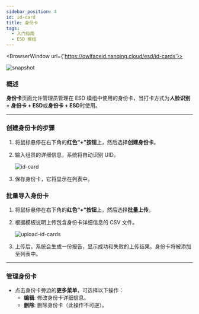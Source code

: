 ```yaml
---
sidebar_position: 4
id: id-card
title: 身份卡
tags:
  - 入门指南
  - ESD 模组
---
```



<BrowserWindow url={'https://owlfaceid.nanqing.cloud/esd/id-cards'}>

![snapshot](/assets/esd/id-cards.png)

</BrowserWindow>

### 概述

**身份卡**页面允许管理员管理在 ESD 模组中使用的身份卡，当打卡方式为**人脸识别 + 身份卡 + ESD**或**身份卡 + ESD**时使用。

---

### 创建身份卡的步骤

1. 将鼠标悬停在右下角的**红色“+”按钮**上，然后选择**创建身份卡**。
2. 输入组员的详细信息，系统将自动识别 UID。

   ![id-card](/assets/esd/id-card.png)

3. 保存身份卡，它将显示在列表中。

### 批量导入身份卡

1. 将鼠标悬停在右下角的**红色“+”按钮**上，然后选择**批量上传**。
2. 根据模板说明上传包含身份卡详细信息的 CSV 文件。

   ![upload-id-cards](/assets/esd/upload-id-cards.png)

3. 上传后，系统会生成一份报告，显示成功和失败的上传结果。身份卡将被添加至列表中。

---

### 管理身份卡

- 点击身份卡旁边的**更多菜单**，可选择以下操作：
  - **编辑**: 修改身份卡详细信息。
  - **删除**: 删除身份卡（此操作不可逆）。
